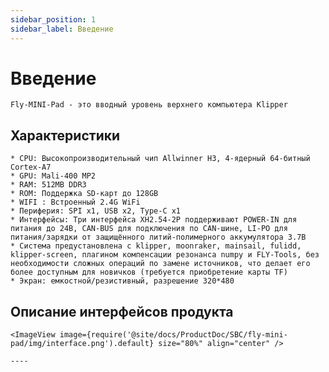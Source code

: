 ```yaml
---
sidebar_position: 1
sidebar_label: Введение
---
```



# Введение

    Fly-MINI-Pad - это вводный уровень верхнего компьютера Klipper

## Характеристики

    * CPU: Высокопроизводительный чип Allwinner H3, 4-ядерный 64-битный Cortex-A7
    * GPU: Mali-400 MP2
    * RAM: 512MB DDR3
    * ROM: Поддержка SD-карт до 128GB
    * WIFI : Встроенный 2.4G WiFi
    * Периферия: SPI x1, USB x2, Type-C x1
    * Интерфейсы: Три интерфейса XH2.54-2P поддерживают POWER-IN для питания до 24В, CAN-BUS для подключения по CAN-шине, LI-PO для питания/зарядки от защищённого литий-полимерного аккумулятора 3.7В
    * Система предустановлена с klipper, moonraker, mainsail, fulidd, klipper-screen, плагином компенсации резонанса numpy и FLY-Tools, без необходимости сложных операций по замене источников, что делает его более доступным для новичков (требуется приобретение карты TF)
    * Экран: емкостной/резистивный, разрешение 320*480

## Описание интерфейсов продукта

    <ImageView image={require('@site/docs/ProductDoc/SBC/fly-mini-pad/img/interface.png').default} size="80%" align="center" />

    ----